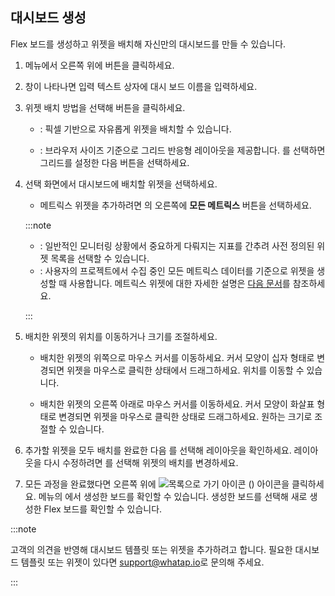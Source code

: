 ## 대시보드 생성

Flex 보드를 생성하고 위젯을 배치해 자신만의 대시보드를 만들 수 있습니다.

1. <Cmdname sid="side_flexboard" className="uitext" /> 메뉴에서 오른쪽 위에 <Cmdname sid="create_dashboard" className="uitext" /> 버튼을 클릭하세요.

1. <Cmdname sid="create_dashboard" className="uitext" /> 창이 나타나면 <Cmdname sid="name" className="uitext" /> 입력 텍스트 상자에 대시 보드 이름을 입력하세요.

1. 위젯 배치 방법을 선택해 <Cmdname sid="create_dashboard" className="uitext" /> 버튼을 클릭하세요.

    * <Cmdname sid="fixed_flexboard" className="uitext" />: 픽셀 기반으로 자유롭게 위젯을 배치할 수 있습니다.

    * <Cmdname sid="flexible_flexboard" className="uitext" />: 브라우저 사이즈 기준으로 그리드 반응형 레이아웃을 제공합니다. <Cmdname sid="flexible_flexboard" className="uitext" />를 선택하면 그리드를 설정한 다음 <Cmdname sid="create_dashboard" className="uitext" /> 버튼을 선택하세요.

1. <Cmdname sid="widget_template" className="uitext" /> 선택 화면에서 대시보드에 배치할 위젯을 선택하세요. 

    * 메트릭스 위젯을 추가하려면 <Cmdname sid="widget_template" className="uitext" />의 오른쪽에 **모든 메트릭스** 버튼을 선택하세요.

    :::note

    * <Cmdname sid="widget_template" className="uitext" />: 일반적인 모니터링 상황에서 중요하게 다뤄지는 지표를 간추려 사전 정의된 위젯 목록을 선택할 수 있습니다.
    * <Cmdname sid="all_metrics" className="uitext" />: 사용자의 프로젝트에서 수집 중인 모든 메트릭스 데이터를 기준으로 위젯을 생성할 때 사용합니다. 메트릭스 위젯에 대한 자세한 설명은 [다음 문서](flexboard-metric-widget)를 참조하세요.
    
    :::

1. 배치한 위젯의 위치를 이동하거나 크기를 조절하세요.

    * 배치한 위젯의 위쪽으로 마우스 커서를 이동하세요. 커서 모양이 십자 형태로 변경되면 위젯을 마우스로 클릭한 상태에서 드래그하세요. 위치를 이동할 수 있습니다.

    * 배치한 위젯의 오른쪽 아래로 마우스 커서를 이동하세요. 커서 모양이 화살표 형태로 변경되면 위젯을 마우스로 클릭한 상태로 드래그하세요. 원하는 크기로 조절할 수 있습니다.

1. 추가할 위젯을 모두 배치를 완료한 다음 <Cmdname sid="view_mode" className="uitext" />를 선택해 레이아웃을 확인하세요. 레이아웃을 다시 수정하려면 <Cmdname sid="edit_mode" className="uitext" />를 선택해 위젯의 배치를 변경하세요.

1. 모든 과정을 완료했다면 오른쪽 위에 ![목록으로 가기 아이콘](/img/ico-exit.svg) (<Cmdname sid="go_to_list" className="uitext" />) 아이콘을 클릭하세요. <Cmdname sid="side_flexboard" className="uitext" /> 메뉴의 <Cmdname sid="dashboard_list" className="uitext" />에서 생성한 보드를 확인할 수 있습니다. 생성한 보드를 선택해 새로 생성한 Flex 보드를 확인할 수 있습니다.

:::note

고객의 의견을 반영해 대시보드 템플릿 또는 위젯을 추가하려고 합니다. 필요한 대시보드 템플릿 또는 위젯이 있다면 [support@whatap.io](mailto:support@whatap.io)로 문의해 주세요.

:::